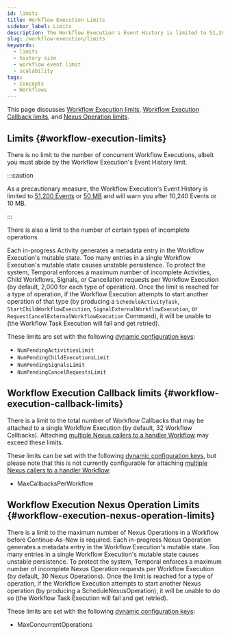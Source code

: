 ```yaml
---
id: limits
title: Workflow Execution Limits
sidebar_label: Limits
description: The Workflow Execution's Event History is limited to 51,200 Events or 50 MB and will warn you after 10,240 Events or 10 MB.
slug: /workflow-execution/limits
keywords:
  - limits
  - history size
  - workflow event limit
  - scalability
tags:
  - Concepts
  - Workflows
---
```


This page discusses [Workflow Execution limits](#workflow-execution-limits), [Workflow Execution Callback limits](#workflow-execution-callback-limits), and [Nexus Operation limits](#workflow-execution-nexus-operation-limits).

## Limits {#workflow-execution-limits}

There is no limit to the number of concurrent Workflow Executions, albeit you must abide by the Workflow Execution's Event History limit.

:::caution

As a precautionary measure, the Workflow Execution's Event History is limited to [51,200 Events](https://github.com/temporalio/temporal/blob/e3496b1c51bfaaae8142b78e4032cc791de8a76f/service/history/configs/config.go#L382) or [50 MB](https://github.com/temporalio/temporal/blob/e3496b1c51bfaaae8142b78e4032cc791de8a76f/service/history/configs/config.go#L380) and will warn you after 10,240 Events or 10 MB.

:::

There is also a limit to the number of certain types of incomplete operations.

Each in-progress Activity generates a metadata entry in the Workflow Execution's mutable state.
Too many entries in a single Workflow Execution's mutable state causes unstable persistence.
To protect the system, Temporal enforces a maximum number of incomplete Activities, Child Workflows, Signals, or Cancellation requests per Workflow Execution (by default, 2,000 for each type of operation).
Once the limit is reached for a type of operation, if the Workflow Execution attempts to start another operation of that type (by producing a `ScheduleActivityTask`, `StartChildWorkflowExecution`, `SignalExternalWorkflowExecution`, or `RequestCancelExternalWorkflowExecution` Command), it will be unable to (the Workflow Task Execution will fail and get retried).

These limits are set with the following [dynamic configuration keys](https://github.com/temporalio/temporal/blob/main/service/history/configs/config.go):

- `NumPendingActivitiesLimit`
- `NumPendingChildExecutionsLimit`
- `NumPendingSignalsLimit`
- `NumPendingCancelRequestsLimit`

## Workflow Execution Callback limits {#workflow-execution-callback-limits}

There is a limit to the total number of Workflow Callbacks that may be attached to a single Workflow Execution (by default, 32 Workflow Callbacks).
Attaching [multiple Nexus callers to a handler Workflow](/nexus/operations#attaching-multiple-nexus-callers) may exceed these limits.

These limits can be set with the following [dynamic configuration keys](https://github.com/temporalio/temporal/blob/main/common/dynamicconfig/constants.go#L924), but please note that this is not currently configurable for attaching [multiple Nexus callers to a handler Workflow](/nexus/operations#attaching-multiple-nexus-callers):

- MaxCallbacksPerWorkflow

## Workflow Execution Nexus Operation Limits {#workflow-execution-nexus-operation-limits}

There is a limit to the maximum number of Nexus Operations in a Workflow before Continue-As-New is required.
Each in-progress Nexus Operation generates a metadata entry in the Workflow Execution's mutable state.
Too many entries in a single Workflow Execution's mutable state causes unstable persistence.
To protect the system, Temporal enforces a maximum number of incomplete Nexus Operation requests per Workflow Execution (by default, 30 Nexus Operations).
Once the limit is reached for a type of operation, if the Workflow Execution attempts to start another Nexus operation (by producing a ScheduleNexusOperation), it will be unable to do so (the Workflow Task Execution will fail and get retried).

These limits are set with the following [dynamic configuration keys](https://github.com/temporalio/temporal/blob/de7c8879e103be666a7b067cc1b247f0ac63c25c/components/nexusoperations/config.go#L38):

- MaxConcurrentOperations
